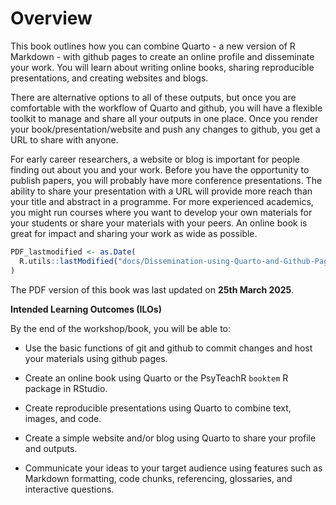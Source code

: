 # Overview {.unnumbered}

This book outlines how you can combine Quarto - a new version of R Markdown - with github pages to create an online profile and disseminate your work. You will learn about writing online books, sharing reproducible presentations, and creating websites and blogs.

There are alternative options to all of these outputs, but once you are comfortable with the workflow of Quarto and github, you will have a flexible toolkit to manage and share all your outputs in one place. Once you render your book/presentation/website and push any changes to github, you get a URL to share with anyone.

For early career researchers, a website or blog is important for people finding out about you and your work. Before you have the opportunity to publish papers, you will probably have more conference presentations. The ability to share your presentation with a URL will provide more reach than your title and abstract in a programme. For more experienced academics, you might run courses where you want to develop your own materials for your students or share your materials with your peers. An online book is great for impact and sharing your work as wide as possible.

```r
PDF_lastmodified <- as.Date(
  R.utils::lastModified("docs/Dissemination-using-Quarto-and-Github-Pages.pdf")
)
```

The PDF version of this book was last updated on **25th March 2025**.

**Intended Learning Outcomes (ILOs)**

By the end of the workshop/book, you will be able to:

-   Use the basic functions of git and github to commit changes and host your materials using github pages.

-   Create an online book using Quarto or the PsyTeachR `booktem` R package in RStudio.

-   Create reproducible presentations using Quarto to combine text, images, and code.

-   Create a simple website and/or blog using Quarto to share your profile and outputs.

-   Communicate your ideas to your target audience using features such as Markdown formatting, code chunks, referencing, glossaries, and interactive questions.
